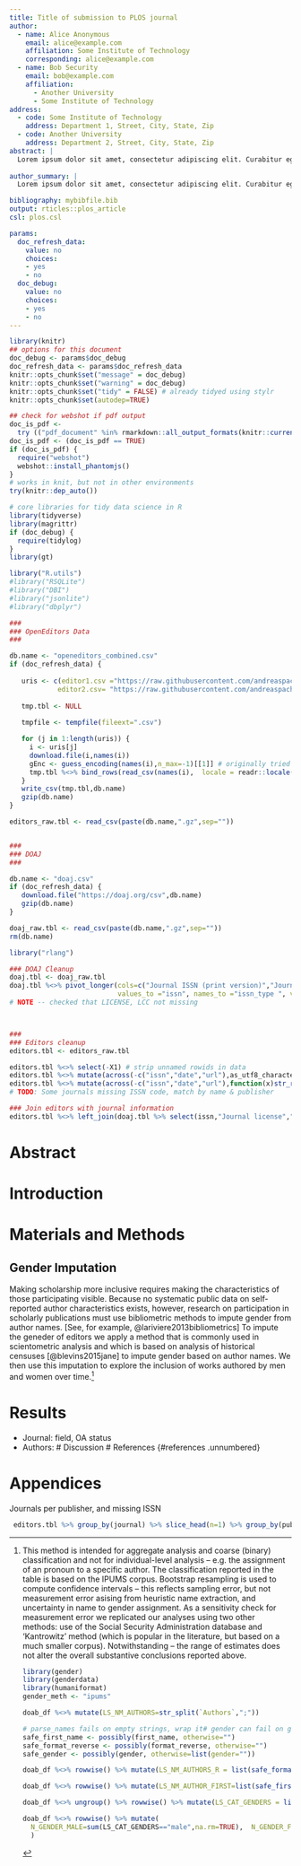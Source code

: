 ```yaml
---
title: Title of submission to PLOS journal
author:
  - name: Alice Anonymous
    email: alice@example.com
    affiliation: Some Institute of Technology
    corresponding: alice@example.com
  - name: Bob Security
    email: bob@example.com
    affiliation: 
      - Another University
      - Some Institute of Technology
address:
  - code: Some Institute of Technology
    address: Department 1, Street, City, State, Zip
  - code: Another University
    address: Department 2, Street, City, State, Zip
abstract: |
  Lorem ipsum dolor sit amet, consectetur adipiscing elit. Curabitur eget porta erat. Morbi consectetur est vel gravida pretium. Suspendisse ut dui eu ante cursus gravida non sed sem. Nullam sapien tellus, commodo id velit id, eleifend volutpat quam. Phasellus mauris velit, dapibus finibus elementum vel, pulvinar non tellus. Nunc pellentesque pretium diam, quis maximus dolor faucibus id. Nunc convallis sodales ante, ut ullamcorper est egestas vitae. Nam sit amet enim ultrices, ultrices elit pulvinar, volutpat risus.
  
author_summary: |
  Lorem ipsum dolor sit amet, consectetur adipiscing elit. Curabitur eget porta erat. Morbi consectetur est vel gravida pretium. Suspendisse ut dui eu ante cursus gravida non sed sem. Nullam sapien tellus, commodo id velit id, eleifend volutpat quam. Phasellus mauris velit, dapibus finibus elementum vel, pulvinar non tellus. Nunc pellentesque pretium diam, quis maximus dolor faucibus id. Nunc convallis sodales ante, ut ullamcorper est egestas vitae. Nam sit amet enim ultrices, ultrices elit pulvinar, volutpat risus.

bibliography: mybibfile.bib
output: rticles::plos_article
csl: plos.csl

params:
  doc_refresh_data:
    value: no
    choices:
    - yes
    - no
  doc_debug:
    value: no
    choices:
    - yes
    - no
---
```


```r
library(knitr)
## options for this document
doc_debug <- params$doc_debug
doc_refresh_data <- params$doc_refresh_data
knitr::opts_chunk$set("message" = doc_debug)
knitr::opts_chunk$set("warning" = doc_debug)
knitr::opts_chunk$set("tidy" = FALSE) # already tidyed using stylr
knitr::opts_chunk$set(autodep=TRUE)

## check for webshot if pdf output
doc_is_pdf <- 
  try (("pdf_document" %in% rmarkdown::all_output_formats(knitr::current_input())), silent=TRUE)
doc_is_pdf <- (doc_is_pdf == TRUE)
if (doc_is_pdf) {
  require("webshot")
  webshot::install_phantomjs()
}
# works in knit, but not in other environments
try(knitr::dep_auto())
```

```r
# core libraries for tidy data science in R
library(tidyverse)
library(magrittr)
if (doc_debug) {
  require(tidylog)
}
library(gt)
```

```r
library("R.utils")
#library("RSQLite")
#library("DBI")
#library("jsonlite")
#library("dbplyr")

###
### OpenEditors Data
### 

db.name <- "openeditors_combined.csv"
if (doc_refresh_data) {
  
   uris <- c(editor1.csv ="https://raw.githubusercontent.com/andreaspacher/openeditors/main/Output/editors1.csv",
            editor2.csv= "https://raw.githubusercontent.com/andreaspacher/openeditors/main/Output/editors2.csv")
   
   tmp.tbl <- NULL
   
   tmpfile <- tempfile(fileext=".csv")

   for (j in 1:length(uris)) {
     i <- uris[j]
     download.file(i,names(i))
     gEnc <- guess_encoding(names(i),n_max=-1)[[1]] # originally tried alternative encodings such as windows-1250, latin1, UTF8, "ISO-8859-1" as encodings,
     tmp.tbl %<>% bind_rows(read_csv(names(i),  locale = readr::locale(encoding = gEnc)))
   }
   write_csv(tmp.tbl,db.name)
   gzip(db.name)
}

editors_raw.tbl <- read_csv(paste(db.name,".gz",sep=""))


###
### DOAJ
###

db.name <- "doaj.csv"
if (doc_refresh_data) {
   download.file("https://doaj.org/csv",db.name)
   gzip(db.name)
}

doaj_raw.tbl <- read_csv(paste(db.name,".gz",sep=""))
rm(db.name)
```

```r
library("rlang")

### DOAJ Cleanup
doaj.tbl <- doaj_raw.tbl
doaj.tbl %<>% pivot_longer(cols=c("Journal ISSN (print version)","Journal EISSN (online version)"),
                           values_to ="issn", names_to ="issn_type ", values_drop_na=TRUE)
# NOTE -- checked that LICENSE, LCC not missing



###
### Editors cleanup
editors.tbl <- editors_raw.tbl

editors.tbl %<>% select(-X1) # strip unnamed rowids in data 
editors.tbl %<>% mutate(across(-c("issn","date","url"),as_utf8_character)) # clean unicode sequences
editors.tbl %<>% mutate(across(-c("issn","date","url"),function(x)str_replace_all(x,'\\<.*\\>',''))) # strip unresolved escapes (TODO: convert latin-1 escape sequences to Unicode rather than strip them)
# TODO: Some journals missing ISSN code, match by name & publisher

### Join editors with journal information
editors.tbl %<>% left_join(doaj.tbl %>% select(issn,"Journal license","LCC Codes"), by="issn")
```

# Abstract

# Introduction

# Materials and Methods

## Gender Imputation

Making scholarship more inclusive requires making the characteristics of those participating visible. Because no systematic public data on self-reported author characteristics exists, however, research on participation in scholarly publications must use bibliometric methods to impute gender from author names. [See, for example, @lariviere2013bibliometrics] To impute the geneder of editors we apply a method that is commonly used in scientometric analysis and which is based on analysis of historical censuses [@blevins2015jane] to impute gender based on author names. We then use this imputation to explore the inclusion of works authored by men and women over time.[^1]

[^1]: This method is intended for aggregate analysis and coarse (binary) classification and not for individual-level analysis -- e.g. the assignment of an pronoun to a specific author. The classification reported in the table is based on the IPUMS corpus. Bootstrap resampling is used to compute confidence intervals -- this reflects sampling error, but not measurement error asising from heuristic name extraction, and uncertainty in name to gender assignment. As a sensitivity check for measurement error we replicated our analyses using two other methods: use of the Social Security Administration database and 'Kantrowitz' method (which is popular in the literature, but based on a much smaller corpus). Notwithstanding -- the range of estimates does not alter the overall substantive conclusions reported above.

    ```r
    library(gender)
    library(genderdata)
    library(humaniformat) 
    gender_meth <- "ipums"

    doab_df %<>% mutate(LS_NM_AUTHORS=str_split(`Authors`,";"))

    # parse_names fails on empty strings, wrap it# gender can fail on genderize method
    safe_first_name <- possibly(first_name, otherwise="")
    safe_format_reverse <- possibly(format_reverse, otherwise="")
    safe_gender <- possibly(gender, otherwise=list(gender=""))

    doab_df %<>% rowwise() %>% mutate(LS_NM_AUTHORS_R = list(safe_format_reverse (str_squish(`LS_NM_AUTHORS`))))

    doab_df %<>% rowwise() %>% mutate(LS_NM_AUTHOR_FIRST=list(safe_first_name(`LS_NM_AUTHORS_R`)))

    doab_df %<>% ungroup() %>% rowwise() %>% mutate(LS_CAT_GENDERS = list(safe_gender(`LS_NM_AUTHOR_FIRST`,method=gender_meth)[["gender"]]))

    doab_df %<>% rowwise() %>% mutate(
      N_GENDER_MALE=sum(LS_CAT_GENDERS=="male",na.rm=TRUE),  N_GENDER_FEMALE=sum(LS_CAT_GENDERS=="female",na.rm=TRUE),
      )
    ```

# Results

-   Journal: field, OA status
-   Authors: \# Discussion \# References {\#references .unnumbered}

# Appendices

Journals per publisher, and missing ISSN

```r
 editors.tbl %>% group_by(journal) %>% slice_head(n=1) %>% group_by(publisher) %>% summarize(n=n(),miss=sum(is.na(issn))) %>% gt()
```

